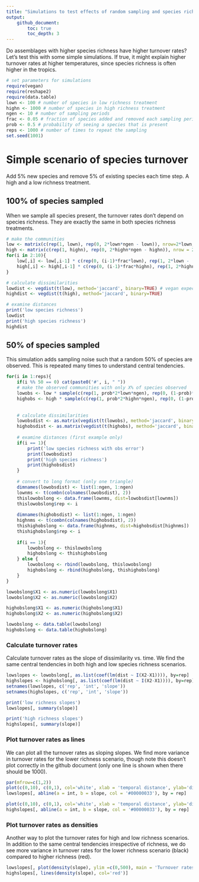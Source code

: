 ```yaml
---
title: "Simulations to test effects of random sampling and species richness interactions"
output:
    github_document: 
        toc: true
        toc_depth: 3
---
```

Do assemblages with higher species richness have higher turnover rates? Let's test this with some simple simulations. If true, it might explain higher turnover rates at higher temperatures, since species richness is often higher in the tropics.

```r
# set parameters for simulations
require(vegan)
require(reshape2)
require(data.table)
lown <- 100 # number of species in low richness treatment
highn <- 1000 # number of species in high richness treatment
ngen <- 10 # number of sampling periods
frac <- 0.05 # fraction of species added and removed each sampling period
prob <- 0.5 # probability of seeing a species that is present
reps <- 1000 # number of times to repeat the sampling
set.seed(1001)
```

# Simple scenario of species turnover
Add 5% new species and remove 5% of existing species each time step. A high and a low richness treatment.

## 100% of species sampled
When we sample all species present, the turnover rates don't depend on species richness. They are exactly the same in both species richness treatments.
```r
# make the communities
low <- matrix(c(rep(1, lown), rep(0, 2*lown*ngen - lown)), nrow=2*lown, ncol = ngen) # rows are species. in first time step, half are present
high <- matrix(c(rep(1, highn), rep(0, 2*highn*ngen - highn)), nrow = 2*highn, ncol = ngen)
for(i in 2:10){
    low[,i] <- low[,i-1] * c(rep(0, (i-1)*frac*lown), rep(1, 2*lown - (i-1)*frac*lown)) + c(rep(0, lown + (i-2)*frac*lown), rep(1, frac*lown), rep(0, lown - (i-1)*frac*lown)) # remove frac existing species and add frac new species
    high[,i] <- high[,i-1] * c(rep(0, (i-1)*frac*highn), rep(1, 2*highn - (i-1)*frac*highn)) + c(rep(0, highn + (i-2)*frac*highn), rep(1, frac*highn), rep(0, highn - (i-1)*frac*highn))
}

# calculate dissimilarities
lowdist <- vegdist(t(low), method='jaccard', binary=TRUE) # vegan expects spp in columns
highdist <- vegdist(t(high), method='jaccard', binary=TRUE)

# examine distances
print('low species richness')
lowdist
print('high species richness')
highdist
```



## 50% of species sampled
This simulation adds sampling noise such that a random 50% of species are observed. This is repeated many times to understand central tendencies.
```r
for(i in 1:reps){
    if(i %% 50 == 0) cat(paste0('#', i, " "))
    # make the observed communities with only X% of species observed
    lowobs <- low * sample(c(rep(1, prob*2*lown*ngen), rep(0, (1-prob)*2*lown*ngen)), 2*lown*ngen, replace=FALSE) # turn X% of obs to absent, randomly
    highobs <- high * sample(c(rep(1, prob*2*highn*ngen), rep(0, (1-prob)*2*highn*ngen)), 2*highn*ngen, replace=FALSE)
    
    
    # calculate dissimilarities
    lowobsdist <- as.matrix(vegdist(t(lowobs), method='jaccard', binary=TRUE)) # vegan expects spp in columns
    highobsdist <- as.matrix(vegdist(t(highobs), method='jaccard', binary=TRUE))
    
    # examine distances (first example only)
    if(i == 1){
        print('low species richness with obs error')
        print(lowobsdist)
        print('high species richness')
        print(highobsdist)
    }
    
    # convert to long format (only one triangle)
    dimnames(lowobsdist) <- list(1:ngen, 1:ngen)
    lownms <- t(combn(colnames(lowobsdist), 2))
    thislowobslong <- data.frame(lownms, dist=lowobsdist[lownms])
    thislowobslong$rep <- i
    
    dimnames(highobsdist) <- list(1:ngen, 1:ngen)
    highnms <- t(combn(colnames(highobsdist), 2))
    thishighobslong <- data.frame(highnms, dist=highobsdist[highnms])
    thishighobslong$rep <- i
    
    if(i == 1){
        lowobslong <- thislowobslong
        highobslong <- thishighobslong
    } else {
        lowobslong <- rbind(lowobslong, thislowobslong)
        highobslong <- rbind(highobslong, thishighobslong)
    }
}

lowobslong$X1 <- as.numeric(lowobslong$X1)
lowobslong$X2 <- as.numeric(lowobslong$X2)

highobslong$X1 <- as.numeric(highobslong$X1)
highobslong$X2 <- as.numeric(highobslong$X2)

lowobslong <- data.table(lowobslong)
highobslong <- data.table(highobslong)
```


### Calculate turnover rates
Calculate turnover rates as the slope of dissimilarity vs. time. We find the same central tendencies in both high and low species richness scenarios.
```r
lowslopes <- lowobslong[, as.list(coef(lm(dist ~ I(X2-X1)))), by=rep]
highslopes <- highobslong[, as.list(coef(lm(dist ~ I(X2-X1)))), by=rep]
setnames(lowslopes, c('rep', 'int', 'slope'))
setnames(highslopes, c('rep', 'int', 'slope'))

print('low richness slopes')
lowslopes[, summary(slope)]

print('high richness slopes')
highslopes[, summary(slope)]
```

### Plot turnover rates as lines
We can plot all the turnover rates as sloping slopes. We find more variance in turnover rates for the lower richness scenario, though note this doesn't plot correctly in the github document (only one line is shown when there should be 1000).
```r
par(mfrow=c(1,2))
plot(c(0,10), c(0,1), col='white', xlab = 'temporal distance', ylab='dissimilarity', main = 'low richness')
lowslopes[, abline(a = int, b = slope, col = '#00000033'), by = rep]

plot(c(0,10), c(0,1), col='white', xlab = 'temporal distance', ylab='dissimilarity', main = 'high richness')
highslopes[, abline(a = int, b = slope, col = '#00000033'), by = rep]
```

### Plot turnover rates as densities
Another way to plot the turnover rates for high and low richness scenarios. In addition to the same central tendencies irrespective of richness, we do see more variance in turnover rates for the lower richness scenario (black) compared to higher richness (red).
```r
lowslopes[, plot(density(slope), ylim =c(0,500), main = 'Turnover rates')]
highslopes[, lines(density(slope), col='red')]
```



